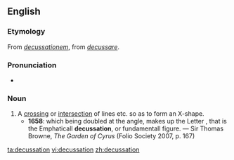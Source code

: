 ==English==

===Etymology===
From {{L.}} ''[[decussationem]]'', from ''[[decussare]]''.

===Pronunciation===
* {{IPA|/dɛkʌˈseɪʃən/}}

===Noun===
{{en-noun}}

# A [[crossing]] or [[intersection]] of lines etc. so as to form an X-shape.
#* '''1658''': which being doubled at the angle, makes up the Letter {{polytonic|χ}}, that is the Emphaticall '''decussation''', or fundamentall figure. — Sir Thomas Browne, ''The Garden of Cyrus'' (Folio Society 2007, p. 167)

[[ta:decussation]]
[[vi:decussation]]
[[zh:decussation]]